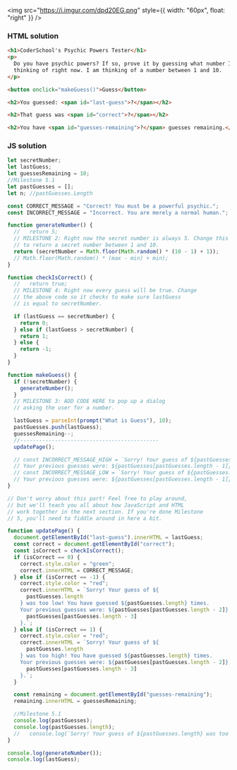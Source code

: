 <img
  src="https://i.imgur.com/dpd20EG.png"
  style={{ width: "60px", float: "right" }}
/>
### HTML solution

```html
<h1>CoderSchool's Psychic Powers Tester</h1>
<p>
  Do you have psychic powers? If so, prove it by guessing what number I am
  thinking of right now. I am thinking of a number between 1 and 10.
</p>

<button onclick="makeGuess()">Guess</button>

<h2>You guessed: <span id="last-guess">?</span></h2>

<h2>That guess was <span id="correct">?</span></h2>

<h2>You have <span id="guesses-remaining">?</span> guesses remaining.</h2>
```

### JS solution

```js
let secretNumber;
let lastGuess;
let guessesRemaining = 10;
//Milestone 5.1
let pastGuesses = [];
let n; //pastGuesses.Length

const CORRECT_MESSAGE = "Correct! You must be a powerful psychic.";
const INCORRECT_MESSAGE = "Incorrect. You are merely a normal human.";

function generateNumber() {
  //   return 5;
  // MILESTONE 2: Right now the secret number is always 5. Change this
  // to return a secret number between 1 and 10.
  return (secretNumber = Math.floor(Math.random() * (10 - 1) + 1));
  // Math.floor(Math.random() * (max - min) + min);
}

function checkIsCorrect() {
  //   return true;
  // MILESTONE 4: Right now every guess will be true. Change
  // the above code so it checks to make sure lastGuess
  // is equal to secretNumber.

  if (lastGuess == secretNumber) {
    return 0;
  } else if (lastGuess > secretNumber) {
    return 1;
  } else {
    return -1;
  }
}

function makeGuess() {
  if (!secretNumber) {
    generateNumber();
  }
  // MILESTONE 3: ADD CODE HERE to pop up a dialog
  // asking the user for a number.

  lastGuess = parseInt(prompt("What is Guess"), 10);
  pastGuesses.push(lastGuess);
  guessesRemaining--;
  //--------------------------------------------
  updatePage();

  // const INCORRECT_MESSAGE_HIGH = `Sorry! Your guess of ${pastGuesses.length} was too high! You have guessed ${guessesRemaining} times.
  // Your previous guesses were: ${pastGuesses[pastGuesses.length - 1]}.`;
  // const INCORRECT_MESSAGE_LOW = `Sorry! Your guess of ${pastGuesses.length} was too low! You have guessed ${guessesRemaining} times.
  // Your previous guesses were: ${pastGuesses[pastGuesses.length - 1]}.`;
}

// Don't worry about this part! Feel free to play around,
// but we'll teach you all about how JavaScript and HTML
// work together in the next section. If you're done Milestone
// 5, you'll need to fiddle around in here a bit.

function updatePage() {
  document.getElementById("last-guess").innerHTML = lastGuess;
  const correct = document.getElementById("correct");
  const isCorrect = checkIsCorrect();
  if (isCorrect == 0) {
    correct.style.color = "green";
    correct.innerHTML = CORRECT_MESSAGE;
  } else if (isCorrect == -1) {
    correct.style.color = "red";
    correct.innerHTML = `Sorry! Your guess of ${
      pastGuesses.length
    } was too low! You have guessed ${pastGuesses.length} times.
    Your previous guesses were: ${pastGuesses[pastGuesses.length - 2]}, ${
      pastGuesses[pastGuesses.length - 3]
    }.`;
  } else if (isCorrect == 1) {
    correct.style.color = "red";
    correct.innerHTML = `Sorry! Your guess of ${
      pastGuesses.length
    } was too high! You have guessed ${pastGuesses.length} times.
    Your previous guesses were: ${pastGuesses[pastGuesses.length - 2]}, ${
      pastGuesses[pastGuesses.length - 3]
    }.`;
  }

  const remaining = document.getElementById("guesses-remaining");
  remaining.innerHTML = guessesRemaining;

  //Milestone 5.1
  console.log(pastGuesses);
  console.log(pastGuesses.length);
  //   console.log(`Sorry! Your guess of ${pastGuesses.length} was too high! You have guessed ${guessesRemaining} times. Your previous guesses were: ${pastGuesses[pastGuesses.length - 1]}.`)
}

console.log(generateNumber());
console.log(lastGuess);
```
